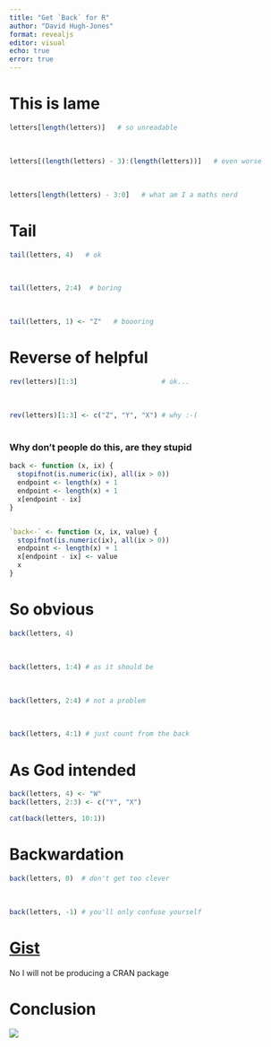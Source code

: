 ```yaml
---
title: "Get `Back` for R"
author: "David Hugh-Jones"
format: revealjs
editor: visual
echo: true
error: true
---
```


# This is lame

```r
letters[length(letters)]   # so unreadable

```

\

```r
letters[(length(letters) - 3):(length(letters))]   # even worse

```

\

```r
letters[length(letters) - 3:0]   # what am I a maths nerd
```

# Tail

```r
tail(letters, 4)   # ok

```

\

```r
tail(letters, 2:4)  # boring
```

\

```r
tail(letters, 1) <- "Z"   # boooring
```

# Reverse of helpful

```r
rev(letters)[1:3]                     # ok...
```

\

```r
rev(letters)[1:3] <- c("Z", "Y", "X") # why :-(
```

# 

### Why don't people do this, are they stupid

```r
back <- function (x, ix) {
  stopifnot(is.numeric(ix), all(ix > 0))
  endpoint <- length(x) + 1
  endpoint <- length(x) + 1
  x[endpoint - ix]
}


`back<-` <- function (x, ix, value) {
  stopifnot(is.numeric(ix), all(ix > 0))
  endpoint <- length(x) + 1
  x[endpoint - ix] <- value
  x
}

```

# So obvious

```r
back(letters, 4)
```

\

```r
back(letters, 1:4) # as it should be
```

\

```r
back(letters, 2:4) # not a problem
```

\

```r
back(letters, 4:1) # just count from the back
```

# As God intended

```r
back(letters, 4) <- "W"
back(letters, 2:3) <- c("Y", "X")

cat(back(letters, 10:1)) 
```

# Backwardation

```r
back(letters, 0)  # don't get too clever

```

\

```r
back(letters, -1) # you'll only confuse yourself
```

# [Gist](https://gist.github.com/hughjonesd/0bbf0440d04fa1e3a967e780c749bafa) 

No I will not be producing a CRAN package

# 

# Conclusion

![](images/4252.jpg.webp){fig-alt="The Beatles recording Get Back"}
